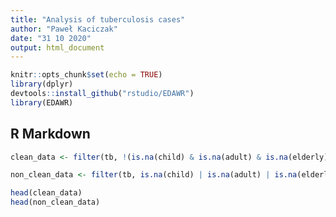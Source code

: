 ```yaml
---
title: "Analysis of tuberculosis cases"
author: "Paweł Kaciczak"
date: "31 10 2020"
output: html_document
---
```


```r
knitr::opts_chunk$set(echo = TRUE)
library(dplyr)
devtools::install_github("rstudio/EDAWR")
library(EDAWR)


```

## R Markdown
```r
clean_data <- filter(tb, !(is.na(child) & is.na(adult) & is.na(elderly)))

non_clean_data <- filter(tb, is.na(child) | is.na(adult) | is.na(elderly))

head(clean_data)
head(non_clean_data)
```

